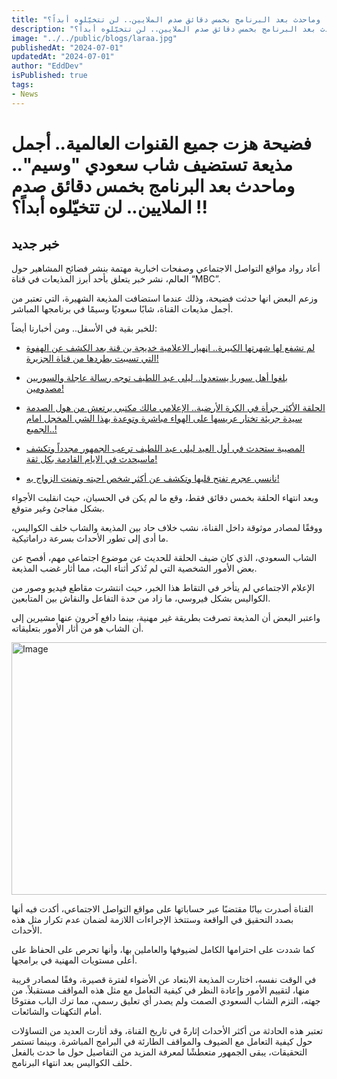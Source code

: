 ```yaml
---
title: "فضيحة هزت جميع القنوات العالمية.. أجمل مذيعة تستضيف شاب سعودي وسيم.. وماحدث بعد البرنامج بخمس دقائق صدم الملايين.. لن تتخيّلوه أبداً؟ !!"
description: "فضيحة هزت جميع القنوات العالمية.. أجمل مذيعة تستضيف شاب سعودي وسيم.. وماحدث بعد البرنامج بخمس دقائق صدم الملايين.. لن تتخيّلوه أبداً؟ !!"
image: "../../public/blogs/laraa.jpg"
publishedAt: "2024-07-01"
updatedAt: "2024-07-01"
author: "EddDev"
isPublished: true
tags:
- News
---
```


# فضيحة هزت جميع القنوات العالمية.. أجمل مذيعة تستضيف شاب سعودي "وسيم".. وماحدث بعد البرنامج بخمس دقائق صدم الملايين.. لن تتخيّلوه أبداً؟ !!

## خبر جديد

أعاد رواد مواقع التواصل الاجتماعي وصفحات اخبارية مهتمة بنشر فضائح المشاهير حول العالم، نشر خبر يتعلق بأحد أبرز المذيعات في قناة “MBC”.

وزعم البعض انها حدثت فضيحة، وذلك عندما استضافت المذيعة الشهيرة، التي تعتبر من أجمل مذيعات القناة، شابًا سعوديًا وسيمًا في برنامجها المباشر.

للخبر بقية في الأسفل.. ومن أخبارنا أيضاً:


- [لم تشفع لها شهرتها الكبيرة.. اڼهيار الاعلامية خديجة بن قنة بعد الكشف عن الهفوة التي تسببت بطردها من قناة الجزيرة!](https://techhubtalks.pro/blogs/khadija-ben-qenna-a-journey-of-triumphs-and-challenges)

- [بلغوا أهل سوريا يستعدوا.. ليلى عبد اللطيف توجه رسالة عاجلة والسوريين مصدومين!](https://techhubtalks.pro/blogs/abdelatif-syria)

- [الحلقة الأكثر جرأة في الكرة الأرضية.. الإعلامي مالك مكتبي يرتعش من هول الصدمة سيدة جريئة تختار عريسها على الهواء مباشرة وتوعدة بهذا الشي المخجل امام الجميع..!](https://techhubtalks.pro/blogs/watch)

- [المصيبة ستحدث في أول العيد ليلى عبد اللطيف ترعب الجمهور مجدداً وتكشف ماسيحدث في الايام القادمة بكل ثقة!](https://techhubtalks.pro/blogs/abdel-latif-now)

- [نانسي عجرم تفتح قلبها وتكشف عن أكثر شخص احبته وتمنت الزواج به!](https://techhubtalks.pro/blogs/nancy)

وبعد انتهاء الحلقة بخمس دقائق فقط، وقع ما لم يكن في الحسبان، حيث انقلبت الأجواء بشكل مفاجئ وغير متوقع.

ووفقًا لمصادر موثوقة داخل القناة، نشب خلاف حاد بين المذيعة والشاب خلف الكواليس، ما أدى إلى تطور الأحداث بسرعة دراماتيكية.

الشاب السعودي، الذي كان ضيف الحلقة للحديث عن موضوع اجتماعي مهم، أفصح عن بعض الأمور الشخصية التي لم تُذكر أثناء البث، مما أثار غضب المذيعة.

الإعلام الاجتماعي لم يتأخر في التقاط هذا الخبر، حيث انتشرت مقاطع فيديو وصور من الكواليس بشكل فيروسي، ما زاد من حدة التفاعل والنقاش بين المتابعين.

واعتبر البعض أن المذيعة تصرفت بطريقة غير مهنية، بينما دافع آخرون عنها مشيرين إلى أن الشاب هو من أثار الأمور بتعليقاته.

<Image
  src="/blogs/laraa.jpg"
  width="718"
  height="404"
  alt="Image"
  sizes="100vw"
/>

القناة أصدرت بيانًا مقتضبًا عبر حساباتها على مواقع التواصل الاجتماعي، أكدت فيه أنها بصدد التحقيق في الواقعة وستتخذ الإجراءات اللازمة لضمان عدم تكرار مثل هذه الأحداث.

كما شددت على احترامها الكامل لضيوفها والعاملين بها، وأنها تحرص على الحفاظ على أعلى مستويات المهنية في برامجها.

في الوقت نفسه، اختارت المذيعة الابتعاد عن الأضواء لفترة قصيرة، وفقًا لمصادر قريبة منها، لتقييم الأمور وإعادة النظر في كيفية التعامل مع مثل هذه المواقف مستقبلاً. من جهته، التزم الشاب السعودي الصمت ولم يصدر أي تعليق رسمي، مما ترك الباب مفتوحًا أمام التكهنات والشائعات.

تعتبر هذه الحادثة من أكثر الأحداث إثارةً في تاريخ القناة، وقد أثارت العديد من التساؤلات حول كيفية التعامل مع الضيوف والمواقف الطارئة في البرامج المباشرة. وبينما تستمر التحقيقات، يبقى الجمهور متعطشًا لمعرفة المزيد من التفاصيل حول ما حدث بالفعل خلف الكواليس بعد انتهاء البرنامج.

